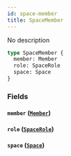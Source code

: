 ```yaml
---
id: space-member
title: SpaceMember
---
```


No description

```graphql
type SpaceMember {
  member: Member
  role: SpaceRole
  space: Space
}
```

### Fields

#### `member` ([`Member`](/graphql/objects/member))

#### `role` ([`SpaceRole`](/graphql/objects/space-role))

#### `space` ([`Space`](/graphql/objects/space))
